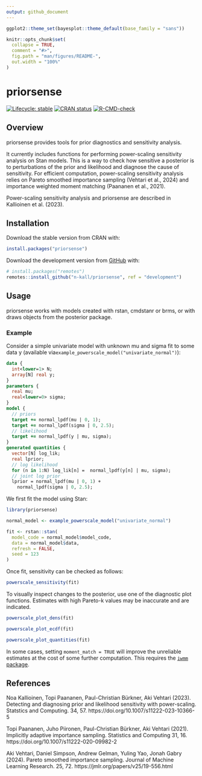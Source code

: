 ```yaml
---
output: github_document
---
```


<!-- README.md is generated from README.Rmd. Please edit that file -->

```r

ggplot2::theme_set(bayesplot::theme_default(base_family = "sans"))

knitr::opts_chunk$set(
  collapse = TRUE,
  comment = "#>",
  fig.path = "man/figures/README-",
  out.width = "100%"
)
```

# priorsense

<!-- badges: start -->
[![Lifecycle: stable](https://img.shields.io/badge/lifecycle-stable-green.svg)](https://lifecycle.r-lib.org/articles/stages.html#stable)
[![CRAN status](https://www.r-pkg.org/badges/version/priorsense)](https://CRAN.R-project.org/package=priorsense)
[![R-CMD-check](https://github.com/n-kall/priorsense/workflows/R-CMD-check/badge.svg)](https://github.com/n-kall/priorsense/actions)
<!-- badges: end -->

## Overview

priorsense provides tools for prior diagnostics and sensitivity
analysis.

It currently includes functions for performing power-scaling
sensitivity analysis on Stan models. This is a way to check how
sensitive a posterior is to perturbations of the prior and likelihood
and diagnose the cause of sensitivity. For efficient computation,
power-scaling sensitivity analysis relies on Pareto smoothed
importance sampling (Vehtari et al., 2024) and importance weighted
moment matching (Paananen et al., 2021).

Power-scaling sensitivity analysis and priorsense are described in
Kallioinen et al. (2023).

## Installation

Download the stable version from CRAN with:

```r
install.packages("priorsense")
```


Download the development version from [GitHub](https://github.com/) with:

```r
# install.packages("remotes")
remotes::install_github("n-kall/priorsense", ref = "development")
```

## Usage

priorsense works with models created with rstan, cmdstanr or brms, or
with draws objects from the posterior package.

### Example 

Consider a simple univariate model with unknown mu and sigma fit to
some data y (available
via`example_powerscale_model("univariate_normal")`):

```stan
data {
  int<lower=1> N;
  array[N] real y;
}
parameters {
  real mu;
  real<lower=0> sigma;
}
model {
  // priors
  target += normal_lpdf(mu | 0, 1);
  target += normal_lpdf(sigma | 0, 2.5);
  // likelihood
  target += normal_lpdf(y | mu, sigma);
}
generated quantities {
  vector[N] log_lik;
  real lprior;
  // log likelihood
  for (n in 1:N) log_lik[n] =  normal_lpdf(y[n] | mu, sigma);
  // joint log prior
  lprior = normal_lpdf(mu | 0, 1) +
	normal_lpdf(sigma | 0, 2.5);
```

We first fit the model using Stan:

```r
library(priorsense)

normal_model <- example_powerscale_model("univariate_normal")

fit <- rstan::stan(
  model_code = normal_model$model_code,
  data = normal_model$data,
  refresh = FALSE,
  seed = 123
)
```

Once fit, sensitivity can be checked as follows:
```r
powerscale_sensitivity(fit)
```

To visually inspect changes to the posterior, use one of the
diagnostic plot functions. Estimates with high Pareto-k values may be
inaccurate and are indicated.

```r
powerscale_plot_dens(fit)
```

```r
powerscale_plot_ecdf(fit)
```

```r
powerscale_plot_quantities(fit)
```

In some cases, setting `moment_match = TRUE` will improve the
unreliable estimates at the cost of some further computation. This
requires the [`iwmm` package](https://github.com/topipa/iwmm).

## References

Noa Kallioinen, Topi Paananen, Paul-Christian Bürkner, Aki Vehtari
(2023).  Detecting and diagnosing prior and likelihood sensitivity
with power-scaling. Statstics and Computing. 34, 57.
https://doi.org/10.1007/s11222-023-10366-5

Topi Paananen, Juho Piironen, Paul-Christian Bürkner, Aki Vehtari (2021).
Implicitly adaptive importance sampling. Statistics and Computing
31, 16. https://doi.org/10.1007/s11222-020-09982-2

Aki Vehtari, Daniel Simpson, Andrew Gelman, Yuling Yao, Jonah Gabry (2024). 
Pareto smoothed importance sampling. Journal of
Machine Learning Research. 25, 72. https://jmlr.org/papers/v25/19-556.html
